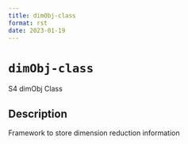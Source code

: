```yaml
--- 
title: dimObj-class 
format: rst 
date: 2023-01-19 
--- 
```

# `dimObj-class`

S4 dimObj Class


## Description

Framework to store dimension reduction information


